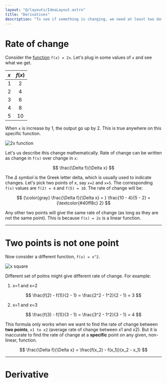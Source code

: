 ```yaml
---
layout: "@/layouts/IdeaLayout.astro"
title: "Derivatives"
description: "To see if something is changing, we need at least two data points to see the difference, right?"
---
```


# Rate of change

Consider the [function](/ideas/math/function) `f(x) = 2x`. Let's plug in some values of `x` and see what we get.

| $x$  | $f(x)$ | 
|:--   | :-:    |
| 1    | 2      | 
| 2    | 4      | 
| 3    | 6      | 
| 4    | 8      | 
| 5    | 10     | 

When `x` is increase by 1, the output go up by 2. This is true anywhere on this specific function.

![2x function](/plots/linear_2x.png)

Let's us describe this change mathematically. Rate of change can be written as change in `f(x)` over change in `x`:

$$
\frac{\Delta f}{\Delta x}
$$

The $\Delta$ symbol is the Greek letter delta, which is usually used to indicate changes. Let's pick two points of x, say `x=2` and `x=5`. The corresponding `f(x)` values are `f(2) = 4` and `f(5) = 10`. The rate of change will be:

$$
{\color{gray} \frac{\Delta f}{\Delta x} = } \frac{10 - 4}{5 - 2} = {\textcolor{#40ff8c} 2}
$$

Any other two points will give the same rate of change (as long as they are not the same point). This is because `f(x) = 2x` is a linear function. 

---

# Two points is not one point

Now consider a different function, `f(x) = x^2`. 

![x square](/plots/x_square.png)

Different set of poitns might give different rate of change. For example:

1. x=1 and x=2

$$
\frac{f(2) - f(1)}{2 - 1} = \frac{2^2 - 1^2}{2 - 1} = 3
$$

2. x=1 and x=3

$$
\frac{f(3) - f(1)}{3 - 1} = \frac{3^2 - 1^2}{3 - 1} = 4
$$

This formula only works when we want to find the rate of change between **two points**, `x1 to x2` (average rate of change between x1 and x2). But it is inaccurate to find the rate of change at a **specific** point on any given, non-linear, function.

$$
\frac{\Delta f}{\Delta x} = \frac{f(x_2) - f(x_1)}{x_2 - x_1}
$$

---

# Derivative
